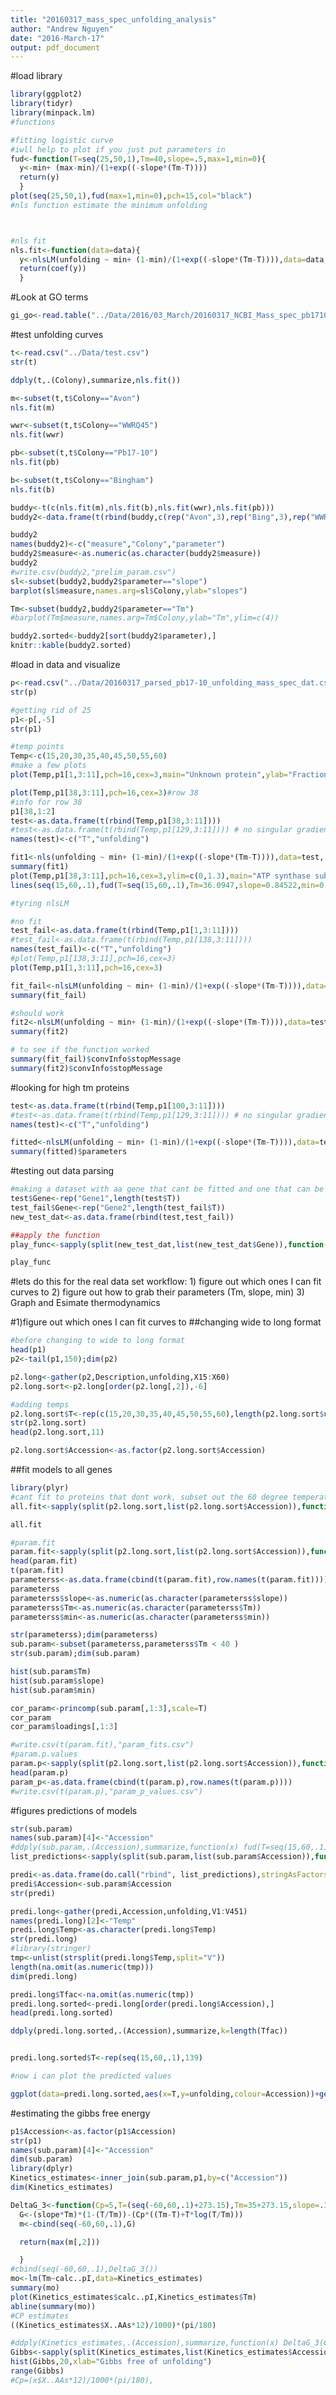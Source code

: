 ```yaml
---
title: "20160317_mass_spec_unfolding_analysis"
author: "Andrew Nguyen"
date: "2016-March-17"
output: pdf_document
---
```


#load library
```r
library(ggplot2)
library(tidyr)
library(minpack.lm)
#functions

#fitting logistic curve 
#iwll help to plot if you just put parameters in
fud<-function(T=seq(25,50,1),Tm=40,slope=.5,max=1,min=0){
  y<-min+ (max-min)/(1+exp((-slope*(Tm-T))))
  return(y)
  }
plot(seq(25,50,1),fud(max=1,min=0),pch=15,col="black")
#nls function estimate the minimum unfolding



#nls fit
nls.fit<-function(data=data){
  y<-nlsLM(unfolding ~ min+ (1-min)/(1+exp((-slope*(Tm-T)))),data=data, start=list(slope=.5,Tm=45,min=.3), trace=TRUE,control=nls.control(warnOnly = TRUE, tol = 1e-05, maxiter=1000))
  return(coef(y))
  }
```

#Look at GO terms
```r
gi_go<-read.table("../Data/2016/03_March/20160317_NCBI_Mass_spec_pb1710_search/gene2go")
```


#test unfolding curves
```r
t<-read.csv("../Data/test.csv")
str(t)

ddply(t,.(Colony),summarize,nls.fit())

m<-subset(t,t$Colony=="Avon")
nls.fit(m)

wwr<-subset(t,t$Colony=="WWRQ45")
nls.fit(wwr)

pb<-subset(t,t$Colony=="Pb17-10")
nls.fit(pb)

b<-subset(t,t$Colony=="Bingham")
nls.fit(b)

buddy<-t(c(nls.fit(m),nls.fit(b),nls.fit(wwr),nls.fit(pb)))
buddy2<-data.frame(t(rbind(buddy,c(rep("Avon",3),rep("Bing",3),rep("WWR",3),rep("PB",3)),rep(c("slope","Tm","min"),4))))

buddy2
names(buddy2)<-c("measure","Colony","parameter")
buddy2$measure<-as.numeric(as.character(buddy2$measure))
buddy2
#write.csv(buddy2,"prelim_param.csv")
sl<-subset(buddy2,buddy2$parameter=="slope")
barplot(sl$measure,names.arg=sl$Colony,ylab="slopes")

Tm<-subset(buddy2,buddy2$parameter=="Tm")
#barplot(Tm$measure,names.arg=Tm$Colony,ylab="Tm",ylim=c(4))

buddy2.sorted<-buddy2[sort(buddy2$parameter),]
knitr::kable(buddy2.sorted)


```


#load in data and visualize
```r
p<-read.csv("../Data/20160317_parsed_pb17-10_unfolding_mass_spec_dat.csv")
str(p)

#getting rid of 25
p1<-p[,-5]
str(p1)

#temp points
Temp<-c(15,20,30,35,40,45,50,55,60)
#make a few plots
plot(Temp,p1[1,3:11],pch=16,cex=3,main="Unknown protein",ylab="Fraction non-denatured") # first row

plot(Temp,p1[38,3:11],pch=16,cex=3)#row 38
#info for row 38
p1[38,1:2]
test<-as.data.frame(t(rbind(Temp,p1[38,3:11])))
#test<-as.data.frame(t(rbind(Temp,p1[129,3:11]))) # no singular gradient
names(test)<-c("T","unfolding")

fit1<-nls(unfolding ~ min+ (1-min)/(1+exp((-slope*(Tm-T)))),data=test, start=list(slope=.3,Tm=40,min=.2), trace=TRUE,control=nls.control(warnOnly = TRUE, tol = 1e-05, maxiter=1000))
summary(fit1)
plot(Temp,p1[38,3:11],pch=16,cex=3,ylim=c(0,1.3),main="ATP synthase subunit f, mitochondrial",ylab="Fraction non-denatured")
lines(seq(15,60,.1),fud(T=seq(15,60,.1),Tm=36.0947,slope=0.84522,min=0.31959),lwd=2,col="blue",lty="dotdash")

#tyring nlsLM

#no fit
test_fail<-as.data.frame(t(rbind(Temp,p1[1,3:11])))
#test_fail<-as.data.frame(t(rbind(Temp,p1[138,3:11])))
names(test_fail)<-c("T","unfolding")
#plot(Temp,p1[138,3:11],pch=16,cex=3)
plot(Temp,p1[1,3:11],pch=16,cex=3)

fit_fail<-nlsLM(unfolding ~ min+ (1-min)/(1+exp((-slope*(Tm-T)))),data=test_fail, start=list(slope=.3,Tm=35,min=.2), trace=TRUE,control=nls.control(warnOnly = TRUE, tol = 1e-05, maxiter=1000))
summary(fit_fail)

#should work
fit2<-nlsLM(unfolding ~ min+ (1-min)/(1+exp((-slope*(Tm-T)))),data=test, start=list(slope=.3,Tm=35,min=.2), trace=TRUE,control=nls.control(warnOnly = TRUE, tol = 1e-05, maxiter=1000))
summary(fit2)

# to see if the function worked
summary(fit_fail)$convInfo$stopMessage
summary(fit2)$convInfo$stopMessage
```
#looking for high tm proteins
```r
test<-as.data.frame(t(rbind(Temp,p1[100,3:11])))
#test<-as.data.frame(t(rbind(Temp,p1[129,3:11]))) # no singular gradient
names(test)<-c("T","unfolding")

fitted<-nlsLM(unfolding ~ min+ (1-min)/(1+exp((-slope*(Tm-T)))),data=test, start=list(slope=.3,Tm=35,min=.2), trace=TRUE,control=nls.control(warnOnly = TRUE, tol = 1e-05, maxiter=1000))
summary(fitted)$parameters
```

#testing out data parsing
```r
#making a dataset with aa gene that cant be fitted and one that can be
test$Gene<-rep("Gene1",length(test$T))
test_fail$Gene<-rep("Gene2",length(test_fail$T))
new_test_dat<-as.data.frame(rbind(test,test_fail))

##apply the function
play_func<-sapply(split(new_test_dat,list(new_test_dat$Gene)),function(x){ifelse(summary(nlsLM(unfolding ~ min+ (1-min)/(1+exp((-slope*(Tm-T)))),data=x, start=list(slope=.3,Tm=35,min=.2), trace=TRUE,control=nls.control(warnOnly = TRUE, tol = 1e-05, maxiter=1000)))$convInfo$stopMessage=="Relative error in the sum of squares is at most `ftol'.","worked","no")})

play_func
```

#lets do this for the real data set
workflow:
1) figure out which ones I can fit curves to
2) figure out how to grab their parameters (Tm, slope, min)
3) Graph and Esimate thermodynamics

#1)figure out which ones I can fit curves to
##changing wide to long format
```r
#before changing to wide to long format
head(p1)
p2<-tail(p1,150);dim(p2)

p2.long<-gather(p2,Description,unfolding,X15:X60)
p2.long.sort<-p2.long[order(p2.long[,2]),-6]

#adding temps
p2.long.sort$T<-rep(c(15,20,30,35,40,45,50,55,60),length(p2.long.sort$unfolding)/9)
str(p2.long.sort)
head(p2.long.sort,11)

p2.long.sort$Accession<-as.factor(p2.long.sort$Accession)
```
##fit models to all genes
```r
library(plyr)
#cant fit to proteins that dont work, subset out the 60 degree temperature
all.fit<-sapply(split(p2.long.sort,list(p2.long.sort$Accession)),function(x){ifelse(summary(nlsLM(unfolding ~ min+ (1-min)/(1+exp((-slope*(Tm-T)))),data=x, start=list(slope=.5,Tm=37,min=.3), trace=TRUE,control=nls.control(warnOnly = TRUE, tol = 1e-05, maxiter=1000)))$convInfo$stopMessage=="Relative error in the sum of squares is at most `ftol'.","worked","no")})

all.fit

#param.fit
param.fit<-sapply(split(p2.long.sort,list(p2.long.sort$Accession)),function(x){summary(nlsLM(unfolding ~ min+ (1-min)/(1+exp((-slope*(Tm-T)))),data=x, start=list(slope=.5,Tm=37,min=.3), trace=TRUE,control=nls.control(warnOnly = TRUE, tol = 1e-05, maxiter=1000)))$parameters[,1]})
head(param.fit)
t(param.fit)
parameterss<-as.data.frame(cbind(t(param.fit),row.names(t(param.fit))))
parameterss
parameterss$slope<-as.numeric(as.character(parameterss$slope))
parameterss$Tm<-as.numeric(as.character(parameterss$Tm))
parameterss$min<-as.numeric(as.character(parameterss$min))

str(parameterss);dim(parameterss)
sub.param<-subset(parameterss,parameterss$Tm < 40 )
str(sub.param);dim(sub.param)

hist(sub.param$Tm)
hist(sub.param$slope)
hist(sub.param$min)

cor_param<-princomp(sub.param[,1:3],scale=T)
cor_param
cor_param$loadings[,1:3]

#write.csv(t(param.fit),"param_fits.csv")
#param.p.values
param.p<-sapply(split(p2.long.sort,list(p2.long.sort$Accession)),function(x){summary(nlsLM(unfolding ~ min+ (1-min)/(1+exp((-slope*(Tm-T)))),data=x, start=list(slope=.5,Tm=37,min=.3), trace=TRUE,control=nls.control(warnOnly = TRUE, tol = 1e-05, maxiter=1000)))$parameters[,4]})
head(param.p)
param_p<-as.data.frame(cbind(t(param.p),row.names(t(param.p))))
#write.csv(t(param.p),"param_p_values.csv")
```

#figures predictions of models
```r
str(sub.param)
names(sub.param)[4]<-"Accession"
#ddply(sub.param,.(Accession),summarize,function(x) fud(T=seq(15,60,.1),Tm=x$Tm,slope=x$slope,min=x$min))
list_predictions<-sapply(split(sub.param,list(sub.param$Accession)),function(x) {fud(T=seq(15,60,.1),Tm=x$Tm,slope=x$slope,min=x$min)})

predi<-as.data.frame(do.call("rbind", list_predictions),stringAsFactors=FALSE)
predi$Accession<-sub.param$Accession
str(predi)

predi.long<-gather(predi,Accession,unfolding,V1:V451)
names(predi.long)[2]<-"Temp"
predi.long$Temp<-as.character(predi.long$Temp)
str(predi.long)
#library(stringer)
tmp<-unlist(strsplit(predi.long$Temp,split="V"))
length(na.omit(as.numeric(tmp)))
dim(predi.long)

predi.long$Tfac<-na.omit(as.numeric(tmp))
predi.long.sorted<-predi.long[order(predi.long$Accession),]
head(predi.long.sorted)

ddply(predi.long.sorted,.(Accession),summarize,k=length(Tfac))


predi.long.sorted$T<-rep(seq(15,60,.1),139)

#now i can plot the predicted values

ggplot(data=predi.long.sorted,aes(x=T,y=unfolding,colour=Accession))+geom_line()

```


#estimating the gibbs free energy
```r
p1$Accession<-as.factor(p1$Accession)
str(p1)
names(sub.param)[4]<-"Accession"
dim(sub.param)
library(dplyr)
Kinetics_estimates<-inner_join(sub.param,p1,by=c("Accession"))
dim(Kinetics_estimates)

DeltaG_3<-function(Cp=5,T=(seq(-60,60,.1)+273.15),Tm=35+273.15,slope=.3){
  G<-(slope*Tm)*(1-(T/Tm))-(Cp*((Tm-T)+T*log(T/Tm)))
  m<-cbind(seq(-60,60,.1),G)

  return(max(m[,2]))

  }
#cbind(seq(-60,60,.1),DeltaG_3())
mo<-lm(Tm~calc..pI,data=Kinetics_estimates)
summary(mo)
plot(Kinetics_estimates$calc..pI,Kinetics_estimates$Tm)
abline(summary(mo))
#CP estimates
((Kinetics_estimates$X..AAs*12)/1000)*(pi/180)

#ddply(Kinetics_estimates,.(Accession),summarize,function(x) DeltaG_3(Cp=(x$X..AAs*12)/1000,slope=x$slope,Tm=Tm))
Gibbs<-sapply(split(Kinetics_estimates,list(Kinetics_estimates$Accession)),function(x){DeltaG_3(Cp=(x$X..AAs*12)/1000*(pi/180),slope=x$slope,Tm=x$Tm)})
hist(Gibbs,20,xlab="Gibbs free of unfolding")
range(Gibbs)
#Cp=(x$X..AAs*12)/1000*(pi/180),
```

